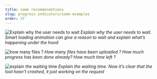 ```yaml
---
title: some recommendations
slug: progress-indicators/some-examples
order: 37
---
```


<SlideTemplate title="Some examples">

![Explain why the user needs to wait](/gif/loader_example1.gif)
*Explain why the user needs to wait. Smart loading animation can give a reason to wait and explain what’s happening under the hood*

![how many files ?](/gif/loader_example2.gif)
*How many files have been uploaded ? How much progress has been done already? How much time left ?*

![explain the waiting time](/gif/loader_example3.gif)
*Explain the waiting time. Now it’s clear that the tool hasn’t crashed, it just working on the request*

</SlideTemplate>

